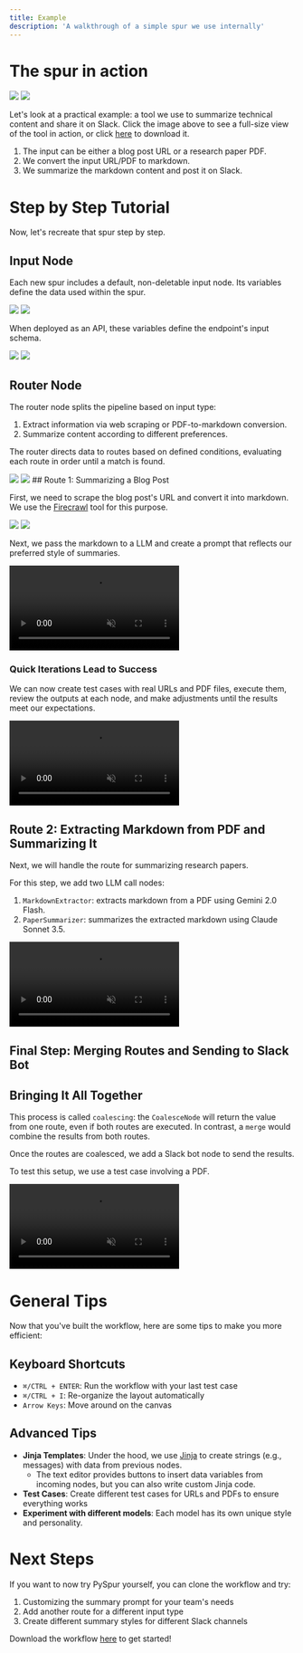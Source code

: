 ```yaml
---
title: Example
description: 'A walkthrough of a simple spur we use internally'
---
```


# The spur in action

<img className="block dark:hidden" src="/images/example_walkthrough/0_light.png" />
<img className="hidden dark:block" src="/images/example_walkthrough/0_dark.png" />

Let's look at a practical example: a tool we use to summarize technical content and share it on Slack. Click the image above to see a full-size view of the tool in action, or click [here](https://assets.sevn.ai/website_assets/Slack_Summarizer.json) to download it.

1) The input can be either a blog post URL or a research paper PDF.
2) We convert the input URL/PDF to markdown.
3) We summarize the markdown content and post it on Slack.

# Step by Step Tutorial

Now, let's recreate that spur step by step.

## Input Node

Each new spur includes a default, non-deletable input node. Its variables define the data used within the spur.

<img className="block dark:hidden" src="/images/example_walkthrough/2_light.png" />
<img className="hidden dark:block" src="/images/example_walkthrough/2_dark.png" />

When deployed as an API, these variables define the endpoint's input schema.

<img className="block dark:hidden" src="/images/example_walkthrough/3_light.png" />
<img className="hidden dark:block" src="/images/example_walkthrough/3_dark.png" />

## Router Node

The router node splits the pipeline based on input type:

1) Extract information via web scraping or PDF-to-markdown conversion.
2) Summarize content according to different preferences.

The router directs data to routes based on defined conditions, evaluating each route in order until a match is found.

<img className="block dark:hidden" src="/images/example_walkthrough/4_light.png" />
<img className="hidden dark:block" src="/images/example_walkthrough/4_dark.png" />
## Route 1: Summarizing a Blog Post

First, we need to scrape the blog post's URL and convert it into markdown. We use the [Firecrawl](https://www.firecrawl.dev/) tool for this purpose.

<img className="block dark:hidden" src="/images/example_walkthrough/5_light.gif" />
<img className="hidden dark:block" src="/images/example_walkthrough/5_dark.gif" />

Next, we pass the markdown to a LLM and create a prompt that reflects our preferred style of summaries.

<video
controls
  muted
  loop
  playsInline
  className="block dark:hidden w-full aspect-video" src="/images/example_walkthrough/6_light.mp4" />
<video
controls
  muted
  loop
  playsInline className="hidden dark:block w-full aspect-video" src="/images/example_walkthrough/6_dark.mp4" />

### Quick Iterations Lead to Success

We can now create test cases with real URLs and PDF files, execute them, review the outputs at each node, and make adjustments until the results meet our expectations.

<video
controls
  muted
  loop
  playsInline
  className="block dark:hidden w-full aspect-video" src="/images/example_walkthrough/7_light.mp4" />
<video
controls
  muted
  loop
  playsInline className="hidden dark:block w-full aspect-video" src="/images/example_walkthrough/7_dark.mp4" />

## Route 2: Extracting Markdown from PDF and Summarizing It

Next, we will handle the route for summarizing research papers.

For this step, we add two LLM call nodes:
1. `MarkdownExtractor`: extracts markdown from a PDF using Gemini 2.0 Flash.
2. `PaperSummarizer`: summarizes the extracted markdown using Claude Sonnet 3.5.

<video
controls
  muted
  loop
  playsInline
  className="block dark:hidden w-full aspect-video" src="/images/example_walkthrough/8_light.mp4" />
<video
controls
  muted
  loop
  playsInline className="hidden dark:block w-full aspect-video" src="/images/example_walkthrough/8_dark.mp4" />

## Final Step: Merging Routes and Sending to Slack Bot

## Bringing It All Together

This process is called `coalescing`: the `CoalesceNode` will return the value from one route, even if both routes are executed. In contrast, a `merge` would combine the results from both routes.

Once the routes are coalesced, we add a Slack bot node to send the results.

To test this setup, we use a test case involving a PDF.

<video
controls
  muted
  loop
  playsInline
  className="block dark:hidden w-full aspect-video" src="/images/example_walkthrough/9_light.mp4" />
<video
controls
  muted
  loop
  playsInline className="hidden dark:block w-full aspect-video" src="/images/example_walkthrough/9_dark.mp4" />

# General Tips

Now that you've built the workflow, here are some tips to make you more efficient:

## Keyboard Shortcuts
- `⌘/CTRL + ENTER`: Run the workflow with your last test case
- `⌘/CTRL + I`: Re-organize the layout automatically
- `Arrow Keys`: Move around on the canvas

## Advanced Tips
- **Jinja Templates**: Under the hood, we use [Jinja](https://jinja.palletsprojects.com/en/stable/) to create strings (e.g., messages) with data from previous nodes.
  - The text editor provides buttons to insert data variables from incoming nodes, but you can also write custom Jinja code.
- **Test Cases**: Create different test cases for URLs and PDFs to ensure everything works
- **Experiment with different models**: Each model has its own unique style and personality.

# Next Steps

If you want to now try PySpur yourself, you can clone the workflow and try:
1. Customizing the summary prompt for your team's needs
2. Add another route for a different input type
3. Create different summary styles for different Slack channels

Download the workflow [here](https://assets.sevn.ai/website_assets/Slack_Summarizer.json) to get started!